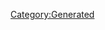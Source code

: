 {{Database/Music/MusicInfo
 |ID=21
 |Cov=21
 |Cd=6
 |Nam=21
 |Div=21
 |Ma=3
 |SerieId=2
 |SerieLogoId=2
 |WavId=21
 |VariationId=0
 |Dsc=21
 |Strt=10
 |ValkyrieBattle=1
 |ValkyrieIntro=1
 |ValkyrieIntroSky=1
 |DivaSolo=1
 |DivaMulti=2
 |Exp=3
}}
[[Category:Generated]]
